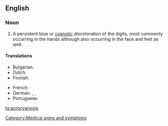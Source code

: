 ==English==
{{wikipedia}}

===Noun===
{{en-noun|-}}

# A persistent blue or [[cyanotic]] discoloration of the digits, most commonly occurring in the hands although also occurring in the face and feet as well.

====Translations====
{{trans-top|acrocyanosis}}
* Bulgarian: {{t|bg|акроцианоза|f|tr=akrocianoza}}
* Dutch: {{t+|nl|acrocyanose}}
* Finnish: {{t-|fi|akrosyanoosi}}
{{trans-mid}}
* French: {{t+|fr|acrocyanose}}
* German: {{t|de|Akrozyanose}}, {{t|de|Akroasphyxie}}, {{t|de|Acroasphyxia}}
* Portuguese: {{t|pt|acrocianose}}
{{trans-bottom}}

[[Category:Medical signs and symptoms]]

[[ta:acrocyanosis]]
